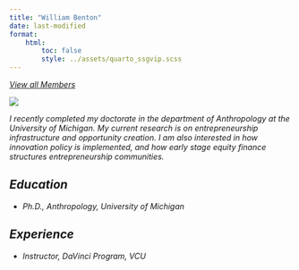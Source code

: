 ```yaml
---
title: "William Benton"
date: last-modified
format:
    html:
        toc: false
        style: ../assets/quarto_ssgvip.scss
---
```

<a id="goback-btn" href="./index.html">
<i class="bi bi-arrow-left-circle"/>
View all Members
</a>

::: {.profile-wrap}

::: {.profile-bio}

::: {.profile-pic-frame}

::: {.profile-pic}

![](../assets/wbenton.jpg)

:::

:::


I recently completed my doctorate in the department of Anthropology at the University of Michigan. My current research is on entrepreneurship infrastructure and opportunity creation. I am also interested in how innovation policy is implemented, and how early stage equity finance structures entrepreneurship communities.

## Education

* Ph.D., Anthropology, University of Michigan

## Experience

* Instructor, DaVinci Program, VCU


:::
                   
:::

